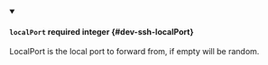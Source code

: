 
<details className="config-field" data-expandable="false" open>
<summary>

#### `localPort` <span className="config-field-required" data-required="false">required</span> <span className="config-field-type">integer</span> <span className="config-field-default"></span> <span className="config-field-enum"></span> {#dev-ssh-localPort}

LocalPort is the local port to forward from, if empty will be random.

</summary>



</details>
